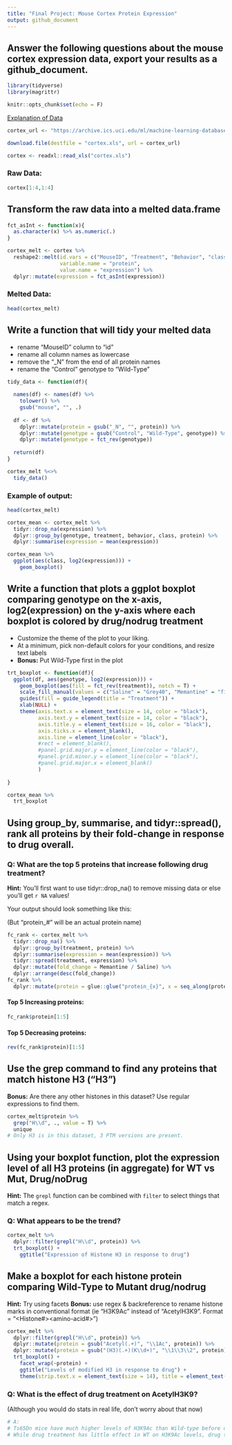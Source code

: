 ```yaml
---
title: "Final Project: Mouse Cortex Protein Expression"
output: github_document
---
```


## Answer the following questions about the mouse cortex expression data, export your results as a github_document.

```r
library(tidyverse)
library(magrittr)
```

```r
knitr::opts_chunk$set(echo = F)
```

[Explanation of Data](https://archive.ics.uci.edu/ml/datasets/Mice+Protein+Expression)
```r
cortex_url <- "https://archive.ics.uci.edu/ml/machine-learning-databases/00342/Data_Cortex_Nuclear.xls"

download.file(destfile = "cortex.xls", url = cortex_url)

cortex <- readxl::read_xls("cortex.xls")
```

### Raw Data:
```r
cortex[1:4,1:4]
```
## Transform the raw data into a melted data.frame
```r
fct_asInt <- function(x){
  as.character(x) %>% as.numeric(.)
}

cortex_melt <- cortex %>% 
  reshape2::melt(id.vars = c("MouseID", "Treatment", "Behavior", "class", "Genotype"), 
                 variable.name = "protein", 
                 value.name = "expression") %>% 
  dplyr::mutate(expression = fct_asInt(expression))
```

### Melted Data:
```r
head(cortex_melt)
```

## Write a function that will tidy your melted data
 - rename "MouseID" column to "id"
 - rename all column names as lowercase
 - remove the "_N" from the end of all protein names
 - rename the "Control" genotype to "Wild-Type"

```r
tidy_data <- function(df){
  
  names(df) <- names(df) %>% 
    tolower() %>% 
    gsub("mouse", "", .)
  
  df <- df %>% 
    dplyr::mutate(protein = gsub("_N", "", protein)) %>% 
    dplyr::mutate(genotype = gsub("Control", "Wild-Type", genotype)) %>% 
    dplyr::mutate(genotype = fct_rev(genotype))
   
  return(df)
}

cortex_melt %<>% 
  tidy_data()
```

### Example of output:
```r
head(cortex_melt)
```


```r
cortex_mean <- cortex_melt %>% 
  tidyr::drop_na(expression) %>% 
  dplyr::group_by(genotype, treatment, behavior, class, protein) %>% 
  dplyr::summarise(expression = mean(expression)) 
```

```r
cortex_mean %>% 
  ggplot(aes(class, log2(expression))) +
    geom_boxplot()
```

## Write a function that plots a ggplot boxplot comparing genotype on the x-axis, log2(expression) on the y-axis where each boxplot is colored by drug/nodrug treatment

- Customize the theme of the plot to your liking. 
- At a minimum, pick non-default colors for your conditions, and resize text labels 
- **Bonus:** Put Wild-Type first in the plot

```r
trt_boxplot <- function(df){
  ggplot(df, aes(genotype, log2(expression))) +
    geom_boxplot(aes(fill = fct_rev(treatment)), notch = T) +
    scale_fill_manual(values = c("Saline" = "Grey40", "Memantine" = "firebrick")) +
    guides(fill = guide_legend(title = "Treatment")) +
    xlab(NULL) +
    theme(axis.text.x = element_text(size = 14, color = "black"), 
          axis.text.y = element_text(size = 14, color = "black"),
          axis.title.y = element_text(size = 16, color = "black"),
          axis.ticks.x = element_blank(),
          axis.line = element_line(color = "black"), 
          #rect = element_blank(), 
          #panel.grid.major.y = element_line(color = "black"),
          #panel.grid.minor.y = element_line(color = "black"),
          #panel.grid.major.x = element_blank()
          )
    
}

cortex_mean %>% 
  trt_boxplot 
```

## Using group_by, summarise, and tidyr::spread(), rank all proteins by their fold-change in response to drug overall.

### Q: What are the top 5 proteins that increase following drug treatment?
**Hint:** You'll first want to use tidyr::drop_na() to remove missing data or else you'll get `r NA` values!

Your output should look something like this:

(But "protein_#" will be an actual protein name)
```r
fc_rank <- cortex_melt %>% 
  tidyr::drop_na() %>% 
  dplyr::group_by(treatment, protein) %>% 
  dplyr::summarise(expression = mean(expression)) %>% 
  tidyr::spread(treatment, expression) %>% 
  dplyr::mutate(fold_change = Memantine / Saline) %>% 
  dplyr::arrange(desc(fold_change))
fc_rank %>% 
  dplyr::mutate(protein = glue::glue("protein_{x}", x = seq_along(protein)))
```

#### Top 5 Increasing proteins:
```r
fc_rank$protein[1:5] 
```

#### Top 5 Decreasing proteins:
```r
rev(fc_rank$protein)[1:5] 
```

## Use the grep command to find any proteins that match histone H3 ("H3")
**Bonus:** Are there any other histones in this dataset? Use regular expressions to find them.
```r
cortex_melt$protein %>% 
  grep("H\\d", ., value = T) %>% 
  unique
# Only H3 is in this dataset, 3 PTM versions are present.
```

## Using your boxplot function, plot the expression level of all H3 proteins (in aggregate) for WT vs Mut, Drug/noDrug
**Hint:** The `grepl` function can be combined with `filter` to select things that match a regex.

### Q: What appears to be the trend?
```r
cortex_melt %>% 
  dplyr::filter(grepl("H\\d", protein)) %>% 
  trt_boxplot() +
    ggtitle("Expression of Histone H3 in response to drug")
```  

## Make a boxplot for each histone protein comparing Wild-Type to Mutant drug/nodrug
**Hint:** Try using facets
**Bonus:** use regex & backreference to rename histone marks in conventional format (ie "H3K9Ac" instead of "AcetylH3K9". Format = "<Histone#><amino-acid#><modification>")

```r
cortex_melt %>% 
  dplyr::filter(grepl("H\\d", protein)) %>% 
  dplyr::mutate(protein = gsub("Acetyl(.+)", "\\1Ac", protein)) %>% 
  dplyr::mutate(protein = gsub("(H3)(.+)(K\\d+)", "\\1\\3\\2", protein)) %>% 
  trt_boxplot() +
    facet_wrap(~protein) +
    ggtitle("Levels of modified H3 in response to drug") +
    theme(strip.text.x = element_text(size = 14), title = element_text(size = 16))
```

### Q: What is the effect of drug treatment on AcetylH3K9?
(Although you would do stats in real life, don't worry about that now)

```r
# A: 
# Ts65Dn mice have much higher levels of H3K9Ac than Wild-type before drug treatment. 
# While drug treatment has little effect in WT on H3K9Ac levels, drug treatment reduces the level of H3K9Ac.
```